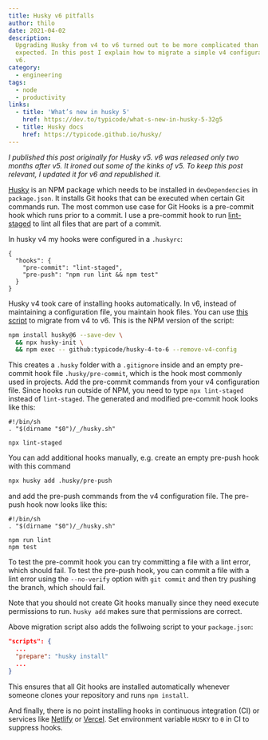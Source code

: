 ```yaml
---
title: Husky v6 pitfalls
author: thilo
date: 2021-04-02
description:
  Upgrading Husky from v4 to v6 turned out to be more complicated than I
  expected. In this post I explain how to migrate a simple v4 configuration to
  v6.
category:
  - engineering
tags:
  - node
  - productivity
links:
  - title: 'What’s new in husky 5'
    href: https://dev.to/typicode/what-s-new-in-husky-5-32g5
  - title: Husky docs
    href: https://typicode.github.io/husky/
---
```


_I published this post originally for Husky v5. v6 was released only two months
after v5. It ironed out some of the kinks of v5. To keep this post relevant, I
updated it for v6 and republished it._

[Husky](https://github.com/typicode/husky) is an NPM package which needs to be
installed in `devDependencies` in `package.json`. It installs Git hooks that can
be executed when certain Git commands run. The most common use case for Git
Hooks is a pre-commit hook which runs prior to a commit. I use a pre-commit hook
to run [lint-staged](https://github.com/okonet/lint-staged) to lint all files
that are part of a commit.

In husky v4 my hooks were configured in a `.huskyrc`:

```json:.huskyrc
{
  "hooks": {
    "pre-commit": "lint-staged",
    "pre-push": "npm run lint && npm test"
  }
}
```

Husky v4 took care of installing hooks automatically. In v6, instead of
maintaining a configuration file, you maintain hook files. You can use
[this script](https://github.com/typicode/husky-4-to-6) to migrate from v4 to
v6. This is the NPM version of the script:

```bash
npm install husky@6 --save-dev \
  && npx husky-init \
  && npm exec -- github:typicode/husky-4-to-6 --remove-v4-config
```

This creates a `.husky` folder with a `.gitignore` inside and an empty
pre-commit hook file `.husky/pre-commit`, which is the hook most commonly used
in projects. Add the pre-commit commands from your v4 configuration file. Since
hooks run outside of NPM, you need to type `npx lint-staged` instead of
`lint-staged`. The generated and modified pre-commit hook looks like this:

```bash:.husky/pre-commit
#!/bin/sh
. "$(dirname "$0")/_/husky.sh"

npx lint-staged
```

You can add additional hooks manually, e.g. create an empty pre-push hook with
this command

```bash
npx husky add .husky/pre-push
```

and add the pre-push commands from the v4 configuration file. The pre-push hook
now looks like this:

```bash:.husky/pre-push
#!/bin/sh
. "$(dirname "$0")/_/husky.sh"

npm run lint
npm test
```

To test the pre-commit hook you can try committing a file with a lint error,
which should fail. To test the pre-push hook, you can commit a file with a lint
error using the `--no-verify` option with `git commit` and then try pushing the
branch, which should fail.

Note that you should not create Git hooks manually since they need execute
permissions to run. `husky add` makes sure that permissions are correct.

Above migration script also adds the follwoing script to your `package.json`:

```json:package.json
"scripts": {
  ...
  "prepare": "husky install"
  ...
}
```

This ensures that all Git hooks are installed automatically whenever someone
clones your repository and runs `npm install`.

And finally, there is no point installing hooks in continuous integration (CI)
or services like [Netlify](https://www.netlify.com/) or
[Vercel](https://vercel.com/). Set environment variable `HUSKY` to `0` in CI to
suppress hooks.
